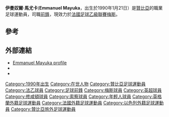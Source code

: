{{Infobox football biography
| name           = 伊曼奴爾·馬尤卡
| image          = Emmanuel Mayuka.jpg
| caption        = 2013年馬尤卡在
| fullname       = Emmanuel Mayuka<ref name="Barclays Premier League: notification of shirt numbers">{{cite web
| title = Barclays Premier League: notification of shirt numbers
| url = http://www.premierleague.com/content/dam/premierleague/site-content/News/publications/squad-lists/Barclays-Premier-League-Squad-Numbers-2014-15.pdf
| publisher = Premier League
| format = PDF
| page = 16
| accessdate = 16 August 2014
| archive-date = 2014-08-19
| archive-url = https://web.archive.org/web/20140819085139/http://www.premierleague.com/content/dam/premierleague/site-content/News/publications/squad-lists/Barclays-Premier-League-Squad-Numbers-2014-15.pdf
| dead-url = no
}}</ref>
| birth_date     = {{birth date and age|1990|11|21|df=y}}
| birth_place    = [[贊比亞|贊比亞]][[卡布韋|卡布韋]]
| height         = {{height|m=1.78|precision=0}}<ref>{{cite web |url= http://www.premierleague.com/en-gb/players/profile.overview.html/emmanuel-mayuka |title= Premier League Player Profile Emmanuel Mayuka |author= <!--Staff writer(s); no by-line.--> |date= 2015 |website= Premier League |publisher= Barclays Premier League |accessdate= 12 January 2015 |archive-date= 2014-12-05 |archive-url= https://web.archive.org/web/20141205214711/http://www.premierleague.com/en-gb/players/profile.overview.html/emmanuel-mayuka |dead-url= no }}</ref>
| position       = [[前鋒|前鋒]]
| currentclub    = [[梅斯足球會|梅斯]]
| clubnumber     =
| youthyears1    =
| youthclubs1    =
| years1         = 2006–2008
| clubs1         = [[卡布韋勇士足球會|卡布韋勇士]]
| caps1          = 26
| goals1         = 7
| years2         = 2008–2010
| clubs2         = [[特拉維夫馬卡比足球會|特拉維夫馬卡比]]
| caps2          = 41
| goals2         = 8
| years3         = 2010–2012
| clubs3         = [[伯爾尼年輕人體育俱樂部|年青人]]
| caps3          = 62
| goals3         = 20
| years4         = 2012–2015
| clubs4         = [[修咸頓足球會|修咸頓]]
| caps4          = 16
| goals4         = 0
| years5         = 2013–2014
| clubs5         = → [[索察足球會|索察]] (租借)
| caps5          = 21
| goals5         = 4
| years6         = 2015–
| clubs6         = [[梅斯足球會|梅斯]]
| caps6          = 0
| goals6         = 0
| nationalyears1 = 2007–
| nationalteam1  = [[贊比亞國家足球隊|贊比亞國家足球隊]]
| nationalcaps1  = 56
| nationalgoals1 = 12
| pcupdate       = 31 August 2015 (UTC)
| ntupdate       = 22 January 2015
}}
'''伊曼奴爾·馬尤卡'''('''Emmanuel Mayuka'''，出生於1990年1月21日）是[[贊比亞|贊比亞]]的職業足球運動員，司職[[前鋒|前鋒]]，現效力於[[法國足球乙級聯賽|法國足球乙級聯賽]][[梅斯足球會|梅斯]]。

==參考==
{{Reflist}}

==外部連結==
*[https://web.archive.org/web/20121014032617/http://www.saintsfc.co.uk/team/player-profile/index.aspx?playerid=372777&tcmuri=345922 Emmanuel Mayuka profile]
*{{soccerbase|id=48498}}
*{{NFT player|pid=10603}}

{{DEFAULTSORT:Mayuka, Emmanuel}}
[[Category:1990年出生|Category:1990年出生]]
[[Category:在世人物|Category:在世人物]]
[[Category:贊比亞足球運動員|Category:贊比亞足球運動員]]
[[Category:法乙球員|Category:法乙球員]]
[[Category:足球前鋒|Category:足球前鋒]]
[[Category:梅斯球員|Category:梅斯球員]]
[[Category:英超球員|Category:英超球員]]
[[Category:修咸頓球員|Category:修咸頓球員]]
[[Category:索察球員|Category:索察球員]]
[[Category:年輕人球員|Category:年輕人球員]]
[[Category:英格蘭外籍足球運動員|Category:英格蘭外籍足球運動員]]
[[Category:法國外籍足球運動員|Category:法國外籍足球運動員]]
[[Category:以色列外籍足球運動員|Category:以色列外籍足球運動員]]
[[Category:贊比亞旅外足球運動員|Category:贊比亞旅外足球運動員]]